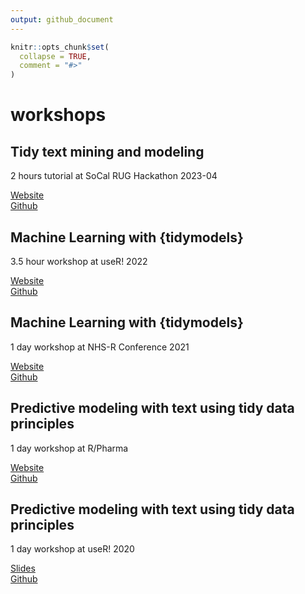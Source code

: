 ```yaml
---
output: github_document
---
```


<!-- README.md is generated from README.Rmd. Please edit that file -->

```r
knitr::opts_chunk$set(
  collapse = TRUE,
  comment = "#>"
)
```

# workshops

<!-- badges: start -->
<!-- badges: end -->

## Tidy text mining and modeling

2 hours tutorial at SoCal RUG Hackathon 2023-04

[Website](https://emilhvitfeldt.github.io/tutorial-ocrug-hackathon-nlp/)  
[Github](https://github.com/EmilHvitfeldt/tutorial-ocrug-hackathon-nlp)

## Machine Learning with {tidymodels}

3.5 hour workshop at useR! 2022

[Website](https://emilhvitfeldt.github.io/useR2022-tidymodels-workshop/)  
[Github](https://github.com/EmilHvitfeldt/useR2022-tidymodels-workshop)

## Machine Learning with {tidymodels}

1 day workshop at NHS-R Conference 2021

[Website](https://emilhvitfeldt.github.io/nhs-tidymodels-workshop/)  
[Github](https://github.com/EmilHvitfeldt/nhs-tidymodels-workshop)

## Predictive modeling with text using tidy data principles

1 day workshop at R/Pharma

[Website](https://textmodels4pharma.netlify.app/)  
[Github](https://github.com/EmilHvitfeldt/textmodels4pharma)

## Predictive modeling with text using tidy data principles

1 day workshop at useR! 2020

[Slides](https://emilhvitfeldt.github.io/useR2020-text-modeling-tutorial/)  
[Github](https://github.com/EmilHvitfeldt/useR2020-text-modeling-tutorial)
